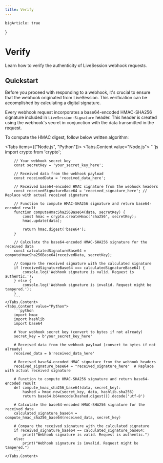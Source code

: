 ```yaml
---
title: Verify
---
```


    bigArticle: true
}

# Verify
<Subtitle>
    Learn how to verify the authenticity of LiveSession webhook requests.
</Subtitle>

## Quickstart
Before you proceed with responding to a webhook, it's crucial to ensure that the webhook originated from LiveSession.
This verification can be accomplished by calculating a digital signature.

Every webhook request incorporates a base64-encoded HMAC-SHA256 signature included in `LiveSession-Signature` header.
This header is created using the webhook's secret in conjunction with the data transmitted in the request.

To compute the HMAC digest, follow below written algorithm:

<Tabs items={["Node.js", "Python"]}>
    <Tabs.Content value="Node.js">
        ```js
        import crypto from 'crypto';

        // Your webhook secret key
        const secretKey = 'your_secret_key_here';

        // Received data from the webhook payload
        const receivedData = 'received_data_here';

        // Received base64-encoded HMAC signature from the webhook headers
        const receivedSignatureBase64 = 'received_signature_here'; // Replace with actual received signature

        // Function to compute HMAC-SHA256 signature and return base64-encoded result
        function computeHmacSha256Base64(data, secretKey) {
            const hmac = crypto.createHmac('sha256', secretKey);
            hmac.update(data);

            return hmac.digest('base64');
        }

        // Calculate the base64-encoded HMAC-SHA256 signature for the received data
        const calculatedSignatureBase64 = computeHmacSha256Base64(receivedData, secretKey);

        // Compare the received signature with the calculated signature
        if (receivedSignatureBase64 === calculatedSignatureBase64) {
            console.log('Webhook signature is valid. Request is authentic.');
        } else {
            console.log('Webhook signature is invalid. Request might be tampered.');
        }
        ```
    </Tabs.Content>
    <Tabs.Content value="Python">
        ```python
        import hmac
        import hashlib
        import base64

        # Your webhook secret key (convert to bytes if not already)
        secret_key = b'your_secret_key_here'

        # Received data from the webhook payload (convert to bytes if not already)
        received_data = b'received_data_here'

        # Received base64-encoded HMAC signature from the webhook headers
        received_signature_base64 = "received_signature_here"  # Replace with actual received signature

        # Function to compute HMAC-SHA256 signature and return base64-encoded result
        def compute_hmac_sha256_base64(data, secret_key):
            hashed = hmac.new(secret_key, data, hashlib.sha256)
            return base64.b64encode(hashed.digest()).decode('utf-8')

        # Calculate the base64-encoded HMAC-SHA256 signature for the received data
        calculated_signature_base64 = compute_hmac_sha256_base64(received_data, secret_key)

        # Compare the received signature with the calculated signature
        if received_signature_base64 == calculated_signature_base64:
            print("Webhook signature is valid. Request is authentic.")
        else:
            print("Webhook signature is invalid. Request might be tampered.")
        ```
    </Tabs.Content>
</Tabs>